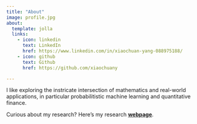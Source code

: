 ```yaml
---
title: "About"
image: profile.jpg
about:
  template: jolla
  links:
    - icon: linkedin
      text: LinkedIn
      href: https://www.linkedin.com/in/xiaochuan-yang-088975188/
    - icon: github
      text: Github
      href: https://github.com/xiaochuany

---
```


<!-- Xiaochuan is passionate about probabilitic machine learning and quantitative finance. He's based in London and Luxembourg. His list of publications can be found in this [webpage](http://xiaochuanyang.com/) -->

I like exploring the instricate intersection of mathematics and real-world applications, in particular probabilitistic machine learning and quantitative finance.  

Curious about my research? Here's my research **[webpage](http://xiaochuanyang.com/)**. 
